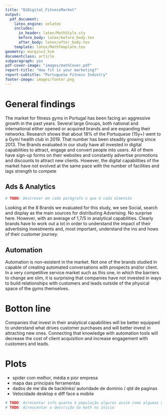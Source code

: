 ```yaml
---
title: "QiDigital_FitnessMarket"
output: 
  pdf_document:
    latex_engine: xelatex
    includes:
      in_header: latex/MathStyle.sty
      before_body: latex/before_body.tex
      after_body: latex/after_body.tex
    template: latex/MathTemplate.tex
geometry: margin=2.5cm
documentclass: article
subparagraph: yes
pdf-cover-image: "images/mathCover.pdf"
report-title: "How fit is your marketing?"
report-subtitle: "Portuguese Fitness Industry" 
footer-image: images/footer.png
---
```


# General findings

The market for fitness gyms in Portugal has been facing an aggressive growth in the past years. Several large Groups, both national and international either opened or acquired brands and are expanding their networks. Research shows that about 18% of the Portuquese (15y+) went to a Gym/ health club in 2019. That number has been steadily growing since 2013. The Brands evaluated in our study have all invested in digital capabilities to attract, engage and convert people into users. All of them have sign-up forms on their websites and constantly advertise promotions and discounts to attract new clients. However, the digital capabilities of the market have not evolved at the same pace with the number of facilities and lags strength to compete 

## Ads & Analytics

```r
# TODO: Descrever em cada parágrafo o que é cada dimensão
```


Looking at the 8 Brands we evaluated for this study, we see Social, search and display as the main sources for distributing Adverising. No surprise here. However, with an average of 1,7/5 in analytical capabilities. Clearly brands have to work out a lot in order to understand the impact of their advertising investments and, most important, understand the ins and hows of their customer journey. 

\textBox{so what}{1}

\textBox{what can we do}{1}

## Automation

Automation is non-existent in the market. Not one of the brands studied in capable of creating automated conversations with prospects and/or client. In a very competitive service market such as this one, in which the barriers to change are slim, it is surprising that companies have not invested in ways to build relationships with customers and leads outside of the physical space of the gyms themselves.

\textBox{so what}{1}

# Botton line

Companies that invest in their analytical capabilities will be better equipped to understand what drives customer purchases and will better invest in attracting new ones. Connecting that knowledge with automation tools will decrease the cost of client acquisition and increase engagement with customers and leads. 

\textBox{so what}{1}

\newpage
# Plots

- spider com melhor, média e pior empresa
- mapa das principais ferramentas
- dados de me´dia de backlinks/ autoridade de dominio / qtd de paginas
- Velocidade desktop e diff face a mobile

```r
# TODO: Acrecentar info quanto à população algures assim como algumas notas sobre o mercado
# TODO: Acrescentar a descrição da math no ínicio
```


